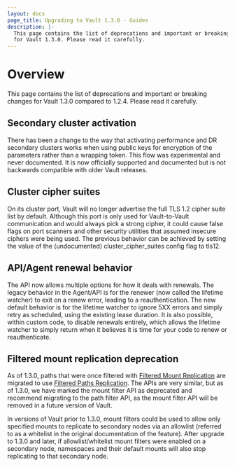 ```yaml
---
layout: docs
page_title: Upgrading to Vault 1.3.0 - Guides
description: |-
  This page contains the list of deprecations and important or breaking changes
  for Vault 1.3.0. Please read it carefully.
---
```


# Overview

This page contains the list of deprecations and important or breaking changes
for Vault 1.3.0 compared to 1.2.4. Please read it carefully.

## Secondary cluster activation

There has been a change to the way that activating performance and DR secondary
clusters works when using public keys for encryption of the parameters rather
than a wrapping token. This flow was experimental and never documented. It is
now officially supported and documented but is not backwards compatible with
older Vault releases.

## Cluster cipher suites

On its cluster port, Vault will no longer advertise the full TLS 1.2 cipher
suite list by default. Although this port is only used for Vault-to-Vault
communication and would always pick a strong cipher, it could cause false flags
on port scanners and other security utilities that assumed insecure ciphers were
being used. The previous behavior can be achieved by setting the value of the
(undocumented) cluster_cipher_suites config flag to tls12.

## API/Agent renewal behavior

The API now allows multiple options for how it deals with renewals. The legacy
behavior in the Agent/API is for the renewer (now called the lifetime watcher)
to exit on a renew error, leading to a reauthentication. The new default
behavior is for the lifetime watcher to ignore 5XX errors and simply retry as
scheduled, using the existing lease duration. It is also possible, within
custom code, to disable renewals entirely, which allows the lifetime watcher to
simply return when it believes it is time for your code to renew or
reauthenticate.

## Filtered mount replication deprecation

As of 1.3.0, paths that were once filtered with
[Filtered Mount Replication](/vault/api-docs/system/replication/replication-performance#create-mounts-filter-deprecated)
are migrated to use
[Filtered Paths Replication](/vault/api-docs/system/replication/replication-performance#create-paths-filter).
The APIs are very similar, but as of 1.3.0, we have marked the mount filter API as
deprecated and recommend migrating to the path filter API, as the mount filter
API will be removed in a future version of Vault.

In versions of Vault prior to 1.3.0, mount filters could be used to allow
only specified mounts to replicate to secondary nodes via an allowlist
(referred to as a whitelist in the original documentation of the feature). After
upgrade to 1.3.0 and later, if allowlist/whitelist mount filters were enabled
on a secondary node, namespaces and their default mounts will also stop
replicating to that secondary node.
